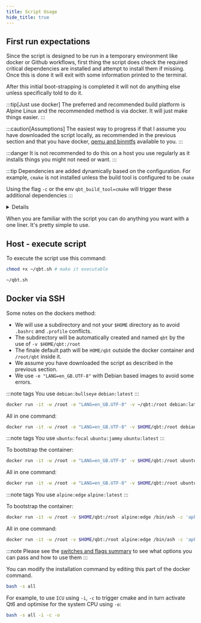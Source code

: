```yaml
---
title: Script Usage
hide_title: true
---
```



## First run expectations

Since the script is designed to be run in a temporary environment like docker or Github workflows, first thing the script does check the required critical dependencies are installed and attempt to install them if missing. Once this is done it will exit with some information printed to the terminal.

After this initial boot-strapping is completed it will not do anything else unless specifically told to do it.

:::tip[Just use docker]
The preferred and recommended build platform is Alpine Linux and the recommended method is via docker. It will just make things easier.
:::

:::caution[Assumptions]
The easiest way to progress if that I assume you have downloaded the script locally, as recommended in the previous section and that you have docker, [qemu and binmtfs](glossary/qemu) available to you.
:::

:::danger
It is not recommended to do this on a host you use regularly as it installs things you might not need or want.
:::

<Advanced client:only>

:::tip
Dependencies are added dynamically based on the configuration. For example, `cmake` is not installed unless the build tool is configured to be `cmake`

Using the flag `-c` or the env `qbt_build_tool=cmake` will trigger these additional dependencies
:::
</Advanced>

<Details client:only> ![](/public/docs_images/script_usage/1.png) </Details>

When you are familiar with the script you can do anything you want with a one liner. It's pretty simple to use.

## Host - execute script

To execute the script use this command:

```bash
chmod +x ~/qbt.sh # make it executable
```

```bash
~/qbt.sh
```

## Docker via SSH

<Tabs>

<TabItem value="Notes" label="Notes">

Some notes on the dockers method:

- We will use a subdirectory and not your `$HOME` directory as to avoid `.bashrc` and `.profile` conflicts.
- The subdirectory will be automatically created and named `qbt` by the use of `-v $HOME/qbt:/root`
- The finale default path will be `HOME/qbt` outside the docker container and `/root/qbt` inside it.
- We assume you have downloaded the script as described in the previous section.
- We use `-e "LANG=en_GB.UTF-8"` with Debian based images to avoid some errors.

</TabItem>

<TabItem value="Debian Linux" label="Debian">

:::note tags
You use `debian:bullseye` `debian:latest`
:::

```bash
docker run -it -w /root -e "LANG=en_GB.UTF-8" -v ~/qbt:/root debian:latest bash qbt.sh
```

All in one command:

```bash
docker run -it -w /root -e "LANG=en_GB.UTF-8" -v $HOME/qbt:/root debian:latest /bin/bash -c 'apt update && apt install -y curl && curl -sL git.io/qbstatic | bash -s all'
```

</TabItem>

<TabItem value="Ubuntu Linux" label="Ubuntu">

:::note tags
You use `ubuntu:focal` `ubuntu:jammy` `ubuntu:latest`
:::

To bootstrap the container:

```bash
docker run -it -w /root -e "LANG=en_GB.UTF-8" -v $HOME/qbt:/root ubuntu:latest /bin/bash -c 'apt update && apt install -y curl && bash'
```

All in one command:

```bash
docker run -it -w /root -e "LANG=en_GB.UTF-8" -v $HOME/qbt:/root ubuntu:latest /bin/bash -c 'apt update && apt install -y curl && curl -sL git.io/qbstatic | bash -s all'
```

</TabItem>

<TabItem value="Alpine Linux" label="Alpine">

:::note tags
You use `alpine:edge` `alpine:latest`
:::

To bootstrap the container:

```bash
docker run -it -w /root -v $HOME/qbt:/root alpine:edge /bin/ash -c 'apk update && apk add bash curl && bash'
```

All in one command:

```bash
docker run -it -w /root -v $HOME/qbt:/root alpine:edge /bin/ash -c 'apk update && apk add bash curl && curl -sL git.io/qbstatic | bash -s all'
```

</TabItem>
</Tabs>

<Advanced client:only>

:::note
Please see the [switches and flags summary](./build-help?id=switches-and-flags-summarised) to see what options you can pass and how to use them
:::

You can modify the installation command by editing this part of the docker command.

```bash
bash -s all
```

For example, to use `ICU` using `-i`, `-c` to trigger cmake and in turn activate Qt6 and optimise for the system CPU using `-o`:

```bash
bash -s all -i -c -o
```

</Advanced>
